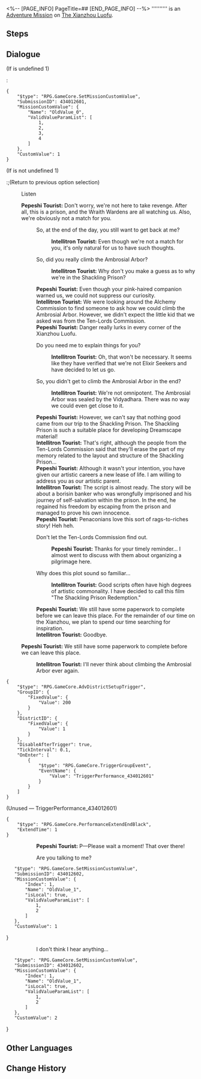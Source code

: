 <%-- [PAGE_INFO]
PageTitle=##
[END_PAGE_INFO] --%>
{{Stub|Dialogue.}}
{{Mission Infobox
|id            = 4340126
|title         = 
|image         = <!--Mission .png-->
|type          = Adventure
|event_name    = 
|chapter       = 
|requirements  = [[Trailblaze Continuance]] ''[[Rogues on the Run]]'' completed
|summary       = <!--official mission summary from Fate's Atlas-->
|characters    = Intellitron Tourist; Pepeshi Tourist; Trailblazer
|startLocation = [[The Xianzhou Luofu]] - [[The Shackling Prison]]
|world         = The Xianzhou Luofu
|area          = The Shackling Prison
|prev          = 
|next          = 
|rewards       = Adventure Log*2; Credit*5,000
}}
'''''''''' is an [[Adventure Mission]] on [[The Xianzhou Luofu]].

==Steps==


<!--
==Gameplay Notes==

--><!--
==Trial Character==

-->
==Dialogue==
{{Stub Dialogue}}
;(If {{F|MissionCV-2022002-2}} is undefined 1)
:<pre>{
	"$type": "RPG.GameCore.SetMissionCustomValue",
	"SubmissionID": 434012601,
	"MissionCustomValue": {
		"Name": "OldValue_0",
		"ValidValueParamList": [
			1,
			2,
			3,
			4
		]
	},
	"CustomValue": 1
}</pre>
;(If {{F|MissionCV-2022002-2}} is not undefined 1)
:;(Return to previous option selection)

:{{DIcon|?}} Listen
:'''Pepeshi Tourist:''' Don't worry, we're not here to take revenge. After all, this is a prison, and the Wraith Wardens are all watching us. Also, we're obviously not a match for you.
::{{DIcon|Arrow}} So, at the end of the day, you still want to get back at me?
:::'''Intellitron Tourist:''' Even though we're not a match for you, it's only natural for us to have such thoughts.
::{{DIcon|Arrow}} So, did you really climb the Ambrosial Arbor?
:::'''Intellitron Tourist:''' Why don't you make a guess as to why we're in the Shackling Prison?
::'''Pepeshi Tourist:''' Even though your pink-haired companion warned us, we could not suppress our curiosity.
::'''Intellitron Tourist:''' We were looking around the Alchemy Commission to find someone to ask how we could climb the Ambrosial Arbor. However, we didn't expect the little kid that we asked was from the Ten-Lords Commission.
::'''Pepeshi Tourist:''' Danger really lurks in every corner of the Xianzhou Luofu.
::{{DIcon|Arrow}} Do you need me to explain things for you?
:::'''Intellitron Tourist:''' Oh, that won't be necessary. It seems like they have verified that we're not Elixir Seekers and have decided to let us go.
::{{DIcon|Arrow}} So, you didn't get to climb the Ambrosial Arbor in the end?
:::'''Intellitron Tourist:''' We're not omnipotent. The Ambrosial Arbor was sealed by the Vidyadhara. There was no way we could even get close to it.
::'''Pepeshi Tourist:''' However, we can't say that nothing good came from our trip to the Shackling Prison. The Shackling Prison is such a suitable place for developing Dreamscape material!
::'''Intellitron Tourist:''' That's right, although the people from the Ten-Lords Commission said that they'll erase the part of my memory related to the layout and structure of the Shackling Prison...
::'''Pepeshi Tourist:''' Although it wasn't your intention, you have given our artistic careers a new lease of life. I am willing to address you as our artistic parent.
::'''Intellitron Tourist:''' The script is almost ready. The story will be about a borisin banker who was wrongfully imprisoned and his journey of self-salvation within the prison. In the end, he regained his freedom by escaping from the prison and managed to prove his own innocence.
::'''Pepeshi Tourist:''' Penaconians love this sort of rags-to-riches story! Heh heh.
::{{DIcon|Arrow}} Don't let the Ten-Lords Commission find out.
:::'''Pepeshi Tourist:''' Thanks for your timely reminder... I almost went to discuss with them about organizing a pilgrimage here.
::{{DIcon|Arrow}} Why does this plot sound so familiar...
:::'''Intellitron Tourist:''' Good scripts often have high degrees of artistic commonality. I have decided to call this film "The Shackling Prison Redemption."
::'''Pepeshi Tourist:''' We still have some paperwork to complete before we can leave this place. For the remainder of our time on the Xianzhou, we plan to spend our time searching for inspiration.
::'''Intellitron Tourist:''' Goodbye.
:'''Pepeshi Tourist:''' We still have some paperwork to complete before we can leave this place.
::'''Intellitron Tourist:''' I'll never think about climbing the Ambrosial Arbor ever again.
<pre>{
	"$type": "RPG.GameCore.AdvDistrictSetupTrigger",
	"GroupID": {
		"FixedValue": {
			"Value": 200
		}
	},
	"DistrictID": {
		"FixedValue": {
			"Value": 1
		}
	},
	"DisableAfterTrigger": true,
	"TickInterval": 0.1,
	"OnEnter": [
		{
			"$type": "RPG.GameCore.TriggerGroupEvent",
			"EventName": {
				"Value": "TriggerPerformance_434012601"
			}
		}
	]
}</pre>
;(Unused &mdash; TriggerPerformance_434012601)
<pre>{
	"$type": "RPG.GameCore.PerformanceExtendEndBlack",
	"ExtendTime": 1
}</pre>
::{{tx}}
::'''Pepeshi Tourist:''' P&mdash;Please wait a moment! That {{MC|f=young lady|m=young gentleman}} over there!
::{{DIcon|Arrow}} Are you talking to me?
::<pre>{
	"$type": "RPG.GameCore.SetMissionCustomValue",
	"SubmissionID": 434012602,
	"MissionCustomValue": {
		"Index": 1,
		"Name": "OldValue_1",
		"isLocal": true,
		"ValidValueParamList": [
			1,
			2
		]
	},
	"CustomValue": 1
}</pre>
::{{DIcon|Exit}} I don't think I hear anything...
::<pre>{
	"$type": "RPG.GameCore.SetMissionCustomValue",
	"SubmissionID": 434012602,
	"MissionCustomValue": {
		"Index": 1,
		"Name": "OldValue_1",
		"isLocal": true,
		"ValidValueParamList": [
			1,
			2
		]
	},
	"CustomValue": 2
}</pre>
::{{tx}}
{{Dialogue End}}

==Other Languages==
{{Other Languages
|en   = 
|zhs  = 
|zht  = 
|ja   = 
|ko   = 
|es   = 
|fr   = 
|ru   = 
|th   = 
|vi   = 
|de   = 
|id   = 
|pt   = 
}}

==Change History==
{{Change History|2.4}}
